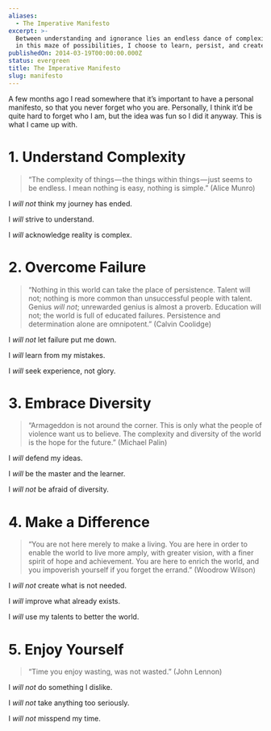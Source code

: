 ```yaml
---
aliases:
  - The Imperative Manifesto
excerpt: >-
  Between understanding and ignorance lies an endless dance of complexity - and
  in this maze of possibilities, I choose to learn, persist, and create.
publishedOn: 2014-03-19T00:00:00.000Z
status: evergreen
title: The Imperative Manifesto
slug: manifesto
---
```

A few months ago I read somewhere that it’s important to have a personal manifesto, so that you never forget who you are. Personally, I think it’d be quite hard to forget who I am, but the idea was fun so I did it anyway. This is what I came up with.

# 1. Understand Complexity

> “The complexity of things — the things within things — just seems to be endless. I mean nothing is easy, nothing is simple.” (Alice Munro)

I _will not_ think my journey has ended.

I _will_ strive to understand.

I _will_ acknowledge reality is complex.

# 2. Overcome Failure

> “Nothing in this world can take the place of persistence. Talent will not; nothing is more common than unsuccessful people with talent. Genius _will not_; unrewarded genius is almost a proverb. Education will not; the world is full of educated failures. Persistence and determination alone are omnipotent.” (Calvin Coolidge)

I _will not_ let failure put me down.

I _will_ learn from my mistakes.

I _will_ seek experience, not glory.

# 3. Embrace Diversity

> “Armageddon is not around the corner. This is only what the people of violence want us to believe. The complexity and diversity of the world is the hope for the future.” (Michael Palin)

I _will_ defend my ideas.

I _will_ be the master and the learner.

I _will not_ be afraid of diversity.

# 4. Make a Difference

> “You are not here merely to make a living. You are here in order to enable the world to live more amply, with greater vision, with a finer spirit of hope and achievement. You are here to enrich the world, and you impoverish yourself if you forget the errand.” (Woodrow Wilson)

I _will not_ create what is not needed.

I _will_ improve what already exists.

I _will_ use my talents to better the world.

# **5\. Enjoy Yourself**

> “Time you enjoy wasting, was not wasted.” (John Lennon)

I _will not_ do something I dislike.

I _will not_ take anything too seriously.

I _will not_ misspend my time.
